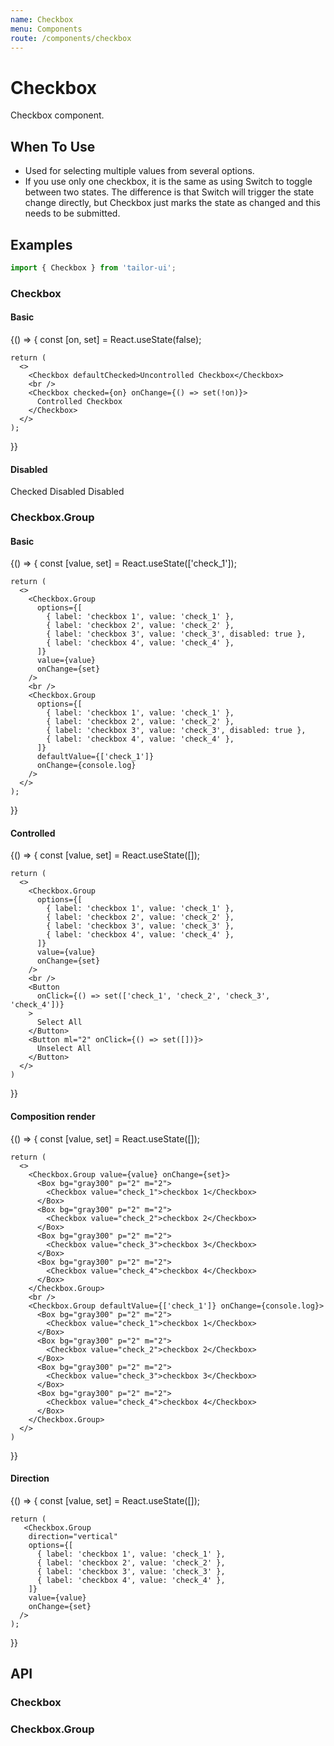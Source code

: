 ```yaml
---
name: Checkbox
menu: Components
route: /components/checkbox
---
```




# Checkbox

Checkbox component.

## When To Use

- Used for selecting multiple values from several options.
- If you use only one checkbox, it is the same as using Switch to toggle between two states. The difference is that Switch will trigger the state change directly, but Checkbox just marks the state as changed and this needs to be submitted.

## Examples

```js
import { Checkbox } from 'tailor-ui';
```

### Checkbox

#### Basic

<Playground>
  {() => {
    const [on, set] = React.useState(false);

    return (
      <>
        <Checkbox defaultChecked>Uncontrolled Checkbox</Checkbox>
        <br />
        <Checkbox checked={on} onChange={() => set(!on)}>
          Controlled Checkbox
        </Checkbox>
      </>
    );

}}

</Playground>

#### Disabled

<Playground>
  <Checkbox checked disabled>
    Checked Disabled
  </Checkbox>
  <Checkbox disabled>Disabled</Checkbox>
</Playground>

### Checkbox.Group

#### Basic

<Playground>
  {() => {
    const [value, set] = React.useState(['check_1']);

    return (
      <>
        <Checkbox.Group
          options={[
            { label: 'checkbox 1', value: 'check_1' },
            { label: 'checkbox 2', value: 'check_2' },
            { label: 'checkbox 3', value: 'check_3', disabled: true },
            { label: 'checkbox 4', value: 'check_4' },
          ]}
          value={value}
          onChange={set}
        />
        <br />
        <Checkbox.Group
          options={[
            { label: 'checkbox 1', value: 'check_1' },
            { label: 'checkbox 2', value: 'check_2' },
            { label: 'checkbox 3', value: 'check_3', disabled: true },
            { label: 'checkbox 4', value: 'check_4' },
          ]}
          defaultValue={['check_1']}
          onChange={console.log}
        />
      </>
    );

}}

</Playground>

#### Controlled

<Playground>
  {() => {
    const [value, set] = React.useState([]);

    return (
      <>
        <Checkbox.Group
          options={[
            { label: 'checkbox 1', value: 'check_1' },
            { label: 'checkbox 2', value: 'check_2' },
            { label: 'checkbox 3', value: 'check_3' },
            { label: 'checkbox 4', value: 'check_4' },
          ]}
          value={value}
          onChange={set}
        />
        <br />
        <Button
          onClick={() => set(['check_1', 'check_2', 'check_3', 'check_4'])}
        >
          Select All
        </Button>
        <Button ml="2" onClick={() => set([])}>
          Unselect All
        </Button>
      </>
    )

}}

</Playground>

#### Composition render

<Playground>
  {() => {
    const [value, set] = React.useState([]);

    return (
      <>
        <Checkbox.Group value={value} onChange={set}>
          <Box bg="gray300" p="2" m="2">
            <Checkbox value="check_1">checkbox 1</Checkbox>
          </Box>
          <Box bg="gray300" p="2" m="2">
            <Checkbox value="check_2">checkbox 2</Checkbox>
          </Box>
          <Box bg="gray300" p="2" m="2">
            <Checkbox value="check_3">checkbox 3</Checkbox>
          </Box>
          <Box bg="gray300" p="2" m="2">
            <Checkbox value="check_4">checkbox 4</Checkbox>
          </Box>
        </Checkbox.Group>
        <br />
        <Checkbox.Group defaultValue={['check_1']} onChange={console.log}>
          <Box bg="gray300" p="2" m="2">
            <Checkbox value="check_1">checkbox 1</Checkbox>
          </Box>
          <Box bg="gray300" p="2" m="2">
            <Checkbox value="check_2">checkbox 2</Checkbox>
          </Box>
          <Box bg="gray300" p="2" m="2">
            <Checkbox value="check_3">checkbox 3</Checkbox>
          </Box>
          <Box bg="gray300" p="2" m="2">
            <Checkbox value="check_4">checkbox 4</Checkbox>
          </Box>
        </Checkbox.Group>
      </>
    )

}}

</Playground>

#### Direction

<Playground>
  {() => {
    const [value, set] = React.useState([]);

    return (
       <Checkbox.Group
        direction="vertical"
        options={[
          { label: 'checkbox 1', value: 'check_1' },
          { label: 'checkbox 2', value: 'check_2' },
          { label: 'checkbox 3', value: 'check_3' },
          { label: 'checkbox 4', value: 'check_4' },
        ]}
        value={value}
        onChange={set}
      />
    );

}}

</Playground>

## API

### Checkbox

<PropsTable of={Checkbox} />

### Checkbox.Group

<PropsTable of={Checkbox.Group} />

